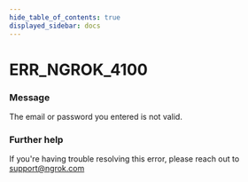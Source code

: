 ```yaml
---
hide_table_of_contents: true
displayed_sidebar: docs
---
```



# ERR_NGROK_4100

### Message
The email or password you entered is not valid.

<ErrorDetails error='err_ngrok_4100' />


### Further help
If you're having trouble resolving this error, please reach out to [support@ngrok.com](mailto:support@ngrok.com?subject=Help%20with%20ERR_NGROK_4100)

